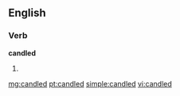 ==English==

===Verb===
'''candled'''

# {{past of|[[candle]]}}

[[mg:candled]]
[[pt:candled]]
[[simple:candled]]
[[vi:candled]]